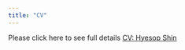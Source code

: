 ```yaml
---
title: "CV"
---
```


Please click here to see full details [CV: Hyesop Shin](CV/Hyesop_CV_Jan2021.pdf)
